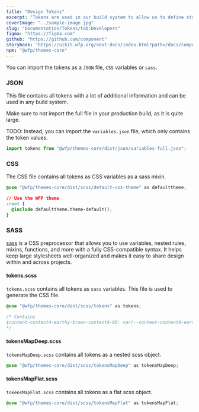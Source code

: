 ```yaml
---
title: "Design Tokens"
excerpt: "Tokens are used in our build system to allow us to define styles once. This way they can be consumed across all plattforms and keep the design system consistent."
coverImage: "../sample-image.jpg"
slug: "Documentation/Tokens/tab:Developers"
figma: "https://figma.com"
github: "https://github.com/component"
storybook: "https://uikit.wfp.org/next-docs/index.html?path=/docs/components-button--button-regular"
npm: "@wfp/themes-core"
---
```


You can import the tokens as a `JSON` file, `CSS` variables or `sass`.

### JSON

This file contains all tokens with a lot of additional information and can be used in any build system.

<Callout kind="warning">
  Make sure to not import the full file in your production build, as it is quite
  large.
</Callout>

TODO: Instead, you can import the `variables.json` file, which only contains the token values.

```jsx
import tokens from "@wfp/themes-core/dist/json/variables-full.json";
```

### CSS

The CSS file contains all tokens as CSS variables as a sass mixin.

```css
@use "@wfp/themes-core/dist/scss/default-css-theme" as defaulttheme;

// Use the WFP theme
:root {
  @include defaulttheme.theme-default();
}
```

### SASS

[sass](https://sass-lang.com/) is a CSS preprocessor that allows you to use variables, nested rules, mixins, functions, and more with a fully CSS-compatible syntax.
It helps keep large stylesheets well-organized and makes it easy to share design within and across projects.

#### tokens.scss

`tokens.scss` contains all tokens as `sass` variables. This file is used to generate the CSS file.

```css
@use "@wfp/themes-core/dist/scss/tokens" as tokens;

/* Contains
$content-content4-earthy-brown-content4-80: var(--content-content4-earthy-brown-content4-80, "#fda987") !default;
*/
```

#### tokensMapDeep.scss

`tokensMapDeep.scss` contains all tokens as a nested scss object.

```css
@use "@wfp/themes-core/dist/scss/tokensMapDeep" as tokensMapDeep;
```

#### tokensMapFlat.scss

`tokensMapFlat.scss` contains all tokens as a flat scss object.

```css
@use "@wfp/themes-core/dist/scss/tokensMapFlat" as tokensMapFlat;
```
